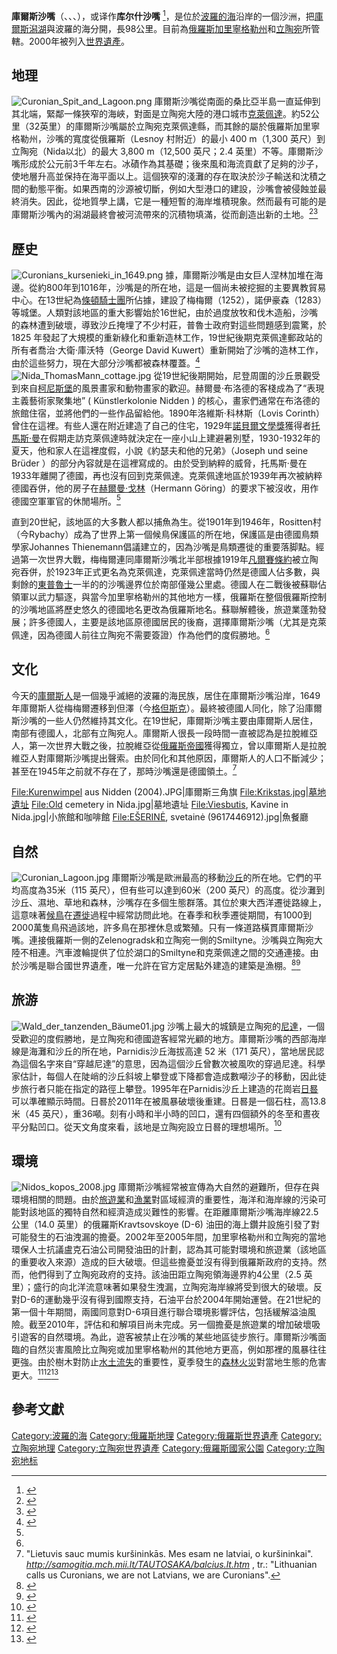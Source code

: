 {{世界文化遗产概要表
|site_img = Image:Curonian Spit NP 05-2017 img17 aerial view at Epha Dune.jpg
|site_img_capt = 俄罗斯加里宁格勒州航拍庫爾斯沙嘴
|site_img_width = 380px
|zh_name = 庫爾斯沙嘴
|en_name = Curonian Spit
|fr_name = Isthme de Courlande
|country = {{RUS}}<br>{{LIT}}
| Region = 欧洲地區
|area = {{convert|33021|ha}}
|criterion_c = (v)
|rg_year = 2000
|ex_rg_year = 
|ID = 994
|remarks =
|org_url = http://whc.unesco.org/sites/994.htm
|coordinates = {{coord|55|16|28|N|20|58|15|E|region:LT_type:landmark_dim:80000|display=inline,title}}
|map_img =
|map_img_width =
}}
'''庫爾斯沙嘴'''（{{lang-de|Kurische Nehrung}}、{{lang-ru|Куршская коса}}、{{lang-lt|Kuršių nerija}}、{{lang-lv|Kuršu kāpas}}），或译作'''库尔什沙嘴''' <ref>{{Cite book|title=世界地图册：地形版（2021年修订）|year=2014|url=https://archive.org/details/shijieditucedixi0000unse|publisher=中国地图出版社|isbn=9787503173097}}</ref>{{rp|page=69}}，是位於[[波羅的海|波羅的海]]沿岸的一個沙洲，把[[庫爾斯潟湖|庫爾斯潟湖]]與波羅的海分開，長98公里。目前為[[俄羅斯|俄羅斯]][[加里寧格勒州|加里寧格勒州]]和[[立陶宛|立陶宛]]所管轄。2000年被列入[[世界遺產|世界遺產]]。

==地理==
[[File:Curonian_Spit_and_Lagoon.png|thumb]]
庫爾斯沙嘴從南面的桑比亞半島一直延伸到其北端，緊鄰一條狹窄的海峽，對面是立陶宛大陸的港口城市[[克萊佩達|克萊佩達]]。約52公里（32英里）的庫爾斯沙嘴屬於立陶宛克萊佩達縣，而其餘的屬於俄羅斯加里寧格勒州，沙嘴的寬度從俄羅斯（Lesnoy 村附近）的最小 400 m（1,300 英尺）到立陶宛（Nida以北）的最大 3,800 m（12,500 英尺；2.4 英里）不等。庫爾斯沙嘴形成於公元前3千年左右。冰磧作為其基礎；後來風和海流貢獻了足夠的沙子，使地層升高並保持在海平面以上。這個狹窄的淺灘的存在取決於沙子輸送和沈積之間的動態平衡。如果西南的沙源被切斷，例如大型港口的建設，沙嘴會被侵蝕並最終消失。因此，從地質學上講，它是一種短暫的海岸堆積現象。然而最有可能的是庫爾斯沙嘴內的潟湖最終會被河流帶來的沉積物填滿，從而創造出新的土地。<ref name="nationalpark">{{cite web|title=LANDSCAPE|url=http://www.nerija.lt/en/landscape|url-status=no|access-date=2021-03-28|publisher=[[Kuršių_Nerija_National_Park|Kuršių Nerija National Park]]|archive-date=2021-03-03|archive-url=https://web.archive.org/web/20210303203328/http://www.nerija.lt/en/landscape/}}</ref><ref name="unesco">{{cite web|title=Curonian Spit|url=https://whc.unesco.org/en/list/994|publisher=[[UNESCO|UNESCO]]|access-date=2010-06-15|archive-date=2005-11-28|archive-url=https://web.archive.org/web/20051128060129/https://whc.unesco.org/en/list/994|dead-url=no}}</ref>

==歷史==
[[File:Curonians_kursenieki_in_1649.png|thumb]]
據{{le|波羅的神話|Baltic mythology}}，庫爾斯沙嘴是由女巨人涅林加堆在海邊。從約800年到1016年，沙嘴是{{le|考普城|Kaup (emporium)}}的所在地，這是一個尚未被挖掘的主要異教貿易中心。在13世紀為[[條頓騎士團|條頓騎士團]]所佔據，建設了梅梅爾（1252），諾伊豪森（1283）等城堡。人類對該地區的重大影響始於16世紀，由於過度放牧和伐木造船，沙嘴的森林遭到破壞，導致沙丘掩埋了不少村莊，普魯士政府對這些問題感到震驚，於1825 年發起了大規模的重新綠化和重新造林工作，19世紀後期克萊佩達郵政站的所有者喬治·大衛·庫沃特（George David Kuwert）重新開始了沙嘴的造林工作，由於這些努力，現在大部分沙嘴都被森林覆蓋。<ref name="Krickus-2002">{{cite book | title=The Kaliningrad question | url=https://books.google.com/books?id=sDOUZEEnHFUC&q=curonian+spit+existence&pg=PA17 | first=Richard J. | last=Krickus | publisher=[[Rowman_&_Littlefield|Rowman & Littlefield]] | year=2002 | isbn=978-0-7425-1705-9 | page=17 | access-date=2019-08-20 | archive-date=2021-07-21 | archive-url=https://web.archive.org/web/20210721094946/https://books.google.com/books?id=sDOUZEEnHFUC&q=curonian+spit+existence&pg=PA17 | dead-url=no }}</ref>
[[File:Nida_ThomasMann_cottage.jpg|thumb]]
從19世紀後期開始，尼登周圍的沙丘景觀受到來自[[柯尼斯堡|柯尼斯堡]]的風景畫家和動物畫家的歡迎。赫爾曼·布洛德的客棧成為了“表現主義藝術家聚集地” ( Künstlerkolonie Nidden ) 的核心，畫家們通常在布洛德的旅館住宿，並將他們的一些作品留給他。1890年洛維斯·科林斯（Lovis Corinth）曾住在這裡。有些人還在附近建造了自己的住宅，1929年[[諾貝爾文學獎|諾貝爾文學獎]]獲得者[[托馬斯·曼|托馬斯·曼]]在假期走訪克萊佩達時就決定在一座小山上建避暑別墅，1930-1932年的夏天，他和家人在這裡度假，小說《約瑟夫和他的兄弟》（Joseph und seine Brüder ）的部分內容就是在這裡寫成的。由於受到納粹的威脅，托馬斯·曼在1933年離開了德國，再也沒有回到克萊佩達。克萊佩達地區於1939年再次被納粹德國吞併，他的房子在[[赫爾曼·戈林|赫爾曼·戈林]]（Hermann Göring）的要求下被沒收，用作德國空軍軍官的休閒場所。<ref name="Krickus-2002"/>

直到20世紀，該地區的大多數人都以捕魚為生。從1901年到1946年，Rositten村（今Rybachy）成為了世界上第一個候鳥保護區的所在地，保護區是由德國鳥類學家Johannes Thienemann倡議建立的，因為沙嘴是鳥類遷徙的重要落脚點。經過第一次世界大戰，梅梅爾連同庫爾斯沙嘴北半部根據1919年[[凡爾賽條約|凡爾賽條約]]被立陶宛吞併，於1923年正式更名為克萊佩達，克萊佩達當時仍然是德國人佔多數，與剩餘的[[東普魯士|東普魯士]]一半的的沙嘴邊界位於南部僅幾公里處。德國人在二戰後被蘇聯佔領軍以武力驅逐，與當今加里寧格勒州的其他地方一樣，俄羅斯在整個俄羅斯控制的沙嘴地區將歷史悠久的德國地名更改為俄羅斯地名。蘇聯解體後，旅遊業蓬勃發展；許多德國人，主要是該地區原德國居民的後裔，選擇庫爾斯沙嘴（尤其是克萊佩達，因為德國人前往立陶宛不需要簽證）作為他們的度假勝地。<ref name="Krickus-2002"/>

==文化==
今天的[[庫爾斯人|庫爾斯人]]是一個幾乎滅絕的波羅的海民族，居住在庫爾斯沙嘴沿岸，1649年庫爾斯人從梅梅爾遷移到但澤（今[[格但斯克|格但斯克]]）。最終被德國人同化，除了沿庫爾斯沙嘴的一些人仍然維持其文化。在19世紀，庫爾斯沙嘴主要由庫爾斯人居住，南部有德國人，北部有立陶宛人。庫爾斯人很長一段時間一直被認為是拉脫維亞人，第一次世界大戰之後，拉脫維亞從[[俄羅斯帝國|俄羅斯帝國]]獲得獨立，曾以庫爾斯人是拉脫維亞人對庫爾斯沙嘴提出聲索。由於同化和其他原因，庫爾斯人的人口不斷減少；甚至在1945年之前就不存在了，那時沙嘴還是德國領土。<ref>"Lietuvis sauc mumis kuršininkās. Mes esam ne latviai, o kuršininkai". <cite>{{in lang|lt}} http://samogitia.mch.mii.lt/TAUTOSAKA/balcius.lt.htm {{Wayback|url=http://samogitia.mch.mii.lt/TAUTOSAKA/balcius.lt.htm |date=20070220103523 }}</cite>, tr.: "Lithuanian calls us Curonians, we are not Latvians, we are Curonians".</ref>

<gallery mode="packed">
File:Kurenwimpel aus Nidden (2004).JPG|庫爾斯三角旗
File:Krikstas.jpg|墓地遺址
File:Old cemetery in Nida.jpg|墓地遺址
File:Viesbutis, Kavine in Nida.jpg|小旅館和咖啡館
File:EŠERINĖ, svetainė (9617446912).jpg|魚餐廳
</gallery>

==自然==
[[File:Curonian_Lagoon.jpg|thumb]]
庫爾斯沙嘴是歐洲最高的移動[[沙丘|沙丘]]的所在地。它們的平均高度為35米（115 英尺），但有些可以達到60米（200 英尺）的高度。從沙灘到沙丘、濕地、草地和森林，沙嘴存在多個生態群落。其位於東大西洋遷徙路線上，這意味著[[候鳥|候鳥]]在[[鸟类迁徙|遷徙]]過程中經常訪問此地。在春季和秋季遷徙期間，有1000到2000萬隻鳥飛過該地，許多鳥在那裡休息或繁殖。只有一條道路橫貫庫爾斯沙嘴。連接俄羅斯一側的Zelenogradsk和立陶宛一側的Smiltyne。沙嘴與立陶宛大陸不相連。汽車渡輪提供了位於湖口的Smiltyne和克萊佩達之間的交通連接。由於沙嘴是聯合國世界遺產，唯一允許在官方定居點外建造的建築是漁棚。<ref name="eco">{{cite web|url=http://www.unesco.lt/documents/Paveldas/Kursiu%20nerija/curonian%20spit_nomination.pdf|title=Curonian Spit|publisher=[[UNESCO|UNESCO]]|access-date=2010-06-15|url-status=dead|archive-url=https://web.archive.org/web/20110722153454/http://www.unesco.lt/documents/Paveldas/Kursiu%20nerija/curonian%20spit_nomination.pdf|archive-date=2011-07-22}}</ref><ref name="Controversy">{{cite web|url=http://www.dw.com/en/lithuania-the-battle-for-the-curonian-spit/av-16281159|title=Lithuania:The Battle for the Curonian Spit|access-date=2012-10-03|archive-date=2020-08-01|archive-url=https://web.archive.org/web/20200801094929/https://www.dw.com/en/lithuania-the-battle-for-the-curonian-spit/av-16281159|dead-url=no}}</ref>

==旅游==
[[File:Wald_der_tanzenden_Bäume01.jpg|thumb]]
沙嘴上最大的城鎮是立陶宛的[[尼達_(立陶宛)|尼達]]，一個受歡迎的度假勝地，是立陶宛和德國遊客經常光顧的地方。庫爾斯沙嘴的西部海岸線是海灘和沙丘的所在地，Parnidis沙丘海拔高達 52 米（171 英尺），當地居民認為這個名字來自“穿越尼達”的意思，因為這個沙丘曾數次被風吹的穿過尼達。科學家估計，每個人在陡峭的沙丘斜坡上攀登或下降都會造成數噸沙子的移動，因此徒步旅行者只能在指定的路徑上攀登。1995年在Parnidis沙丘上建造的花崗岩[[日晷|日晷]]可以準確顯示時間。日晷於2011年在被風暴破壞後重建。日晷是一個石柱，高13.8米（45 英尺），重36噸。刻有小時和半小時的凹口，還有四個額外的冬至和晝夜平分點凹口。從天文角度來看，該地是立陶宛設立日晷的理想場所。<ref>{{cite web |url=http://www.lithuania.travel/en-gb/attractions/parnidis-dune-with-sun-clock--calendar/17184 |title=Parnidis Dune with Sun Clock – Calendar |publisher=Lithuania.travel |access-date=2016-04-25 |archive-date=2016-03-24 |archive-url=https://web.archive.org/web/20160324154902/http://www.lithuania.travel/en-gb/attractions/parnidis-dune-with-sun-clock--calendar/17184 |dead-url=yes }}</ref>

==環境==
[[File:Nidos_kopos_2008.jpg|thumb]]
庫爾斯沙嘴經常被宣傳為大自然的避難所，但存在與環境相關的問題。由於[[旅遊業|旅遊業]]和[[漁業|漁業]]對區域經濟的重要性，海洋和海岸線的污染可能對該地區的獨特自然和經濟造成災難性的影響。在距離庫爾斯沙嘴海岸線22.5公里（14.0 英里）的俄羅斯Kravtsovskoye (D-6) 油田的海上鑽井設施引發了對可能發生的石油洩漏的擔憂。2002年至2005年間，加里寧格勒州和立陶宛的當地環保人士抗議盧克石油公司開發油田的計劃，認為其可能對環境和旅遊業（該地區的重要收入來源）造成的巨大破壞。但這些擔憂並沒有得到俄羅斯政府的支持。然而，他們得到了立陶宛政府的支持。該油田距立陶宛領海邊界約4公里（2.5 英里）；盛行的向北洋流意味著如果發生洩漏，立陶宛海岸線將受到很大的破壞。反對D-6的運動幾乎沒有得到國際支持，石油平台於2004年開始運營。在21世紀的第一個十年期間，兩國同意對D-6項目進行聯合環境影響評估，包括緩解溢油風險。截至2010年，評估和和解項目尚未完成。另一個擔憂是旅遊業的增加破壞吸引遊客的自然環境。為此，遊客被禁止在沙嘴的某些地區徒步旅行。庫爾斯沙嘴面臨的自然災害風險比立陶宛或加里寧格勒州的其他地方更高，例如那裡的風暴往往更強。由於樹木對防止[[水土流失|水土流失]]的重要性，夏季發生的[[森林火災|森林火災]]對當地生態的危害更大。<ref>{{Cite web|url=http://www.ecodefense.ru/pubs_reports_lukoil_eng_3.html|title=Куршская коса|access-date=2021-07-21|archive-date=2007-10-09|archive-url=https://web.archive.org/web/20071009224435/http://www.ecodefense.ru/pubs_reports_lukoil_eng_3.html|dead-url=yes}}</ref><ref>{{cite web|url=http://www.zalieji.lt/temos/Lukoil|title=Kurische Nehrung|access-date=2021-07-21|archive-date=2006-01-11|archive-url=https://web.archive.org/web/20060111161258/http://www.zalieji.lt/temos/Lukoil|dead-url=yes}}</ref><ref name="eia">{{cite web|url=https://whc.unesco.org/en/decisions/1705|publisher=[[UNESCO|UNESCO]] [[World_Heritage_Committee|World Heritage Committee]]|access-date=2010-06-15|title=32COM 7B.98 – Curonian Spit (Lithuania / Russian Federation) (C 994)|archive-date=2021-07-21|archive-url=https://web.archive.org/web/20210721100452/https://whc.unesco.org/en/decisions/1705|dead-url=no}}</ref>

== 參考文獻 ==
{{Commons Category|Curonian Spit}}
{{wikivoyage}}
{{reflist}}

{{立陶宛世界遗產}}
{{俄罗斯世界遗产}}

[[Category:波羅的海|Category:波羅的海]]
[[Category:俄羅斯地理|Category:俄羅斯地理]]
[[Category:俄羅斯世界遺產|Category:俄羅斯世界遺產]]
[[Category:立陶宛地理|Category:立陶宛地理]]
[[Category:立陶宛世界遺產|Category:立陶宛世界遺產]]
[[Category:俄羅斯國家公園|Category:俄羅斯國家公園]]
[[Category:立陶宛地标|Category:立陶宛地标]]